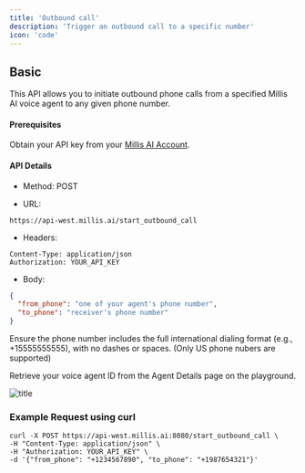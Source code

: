 ```yaml
---
title: 'Outbound call'
description: 'Trigger an outbound call to a specific number'
icon: 'code'
---
```


## Basic

This API allows you to initiate outbound phone calls from a specified Millis AI voice agent to any given phone number.

#### Prerequisites

Obtain your API key from your [Millis AI Account](https://app.millis.ai/settings/keys).

#### API Details

- Method: POST

- URL:
```console
https://api-west.millis.ai/start_outbound_call
```

- Headers:
```console
Content-Type: application/json
Authorization: YOUR_API_KEY
```
- Body:

```json
{
  "from_phone": "one of your agent's phone number",
  "to_phone": "receiver's phone number"
}
```

<Tip>

Ensure the phone number includes the full international dialing format (e.g., +15555555555), with no dashes or spaces. (Only US phone nubers are supported)

Retrieve your voice agent ID from the Agent Details page on the playground.

![title](/images/get-agent-id.png)

</Tip>

### Example Request using curl

```console
curl -X POST https://api-west.millis.ai:8080/start_outbound_call \
-H "Content-Type: application/json" \
-H "Authorization: YOUR_API_KEY" \
-d '{"from_phone": "+1234567890", "to_phone": "+1987654321"}'
```